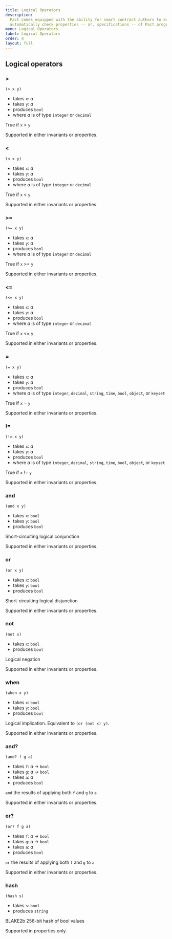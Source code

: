 ```yaml
---
title: Logical Operators
description:
  Pact comes equipped with the ability for smart contract authors to express and
  automatically check properties -- or, specifications -- of Pact programs.
menu: Logical Operators
label: Logical Operators
order: 4
layout: full
---
```


## Logical operators

### >

```pact
(> x y)
```

- takes `x`: _a_
- takes `y`: _a_
- produces `bool`
- where _a_ is of type `integer` or `decimal`

True if `x` > `y`

Supported in either invariants or properties.

### \<

```pact
(< x y)
```

- takes `x`: _a_
- takes `y`: _a_
- produces `bool`
- where _a_ is of type `integer` or `decimal`

True if `x` < `y`

Supported in either invariants or properties.

### >=

```pact
(>= x y)
```

- takes `x`: _a_
- takes `y`: _a_
- produces `bool`
- where _a_ is of type `integer` or `decimal`

True if `x` >= `y`

Supported in either invariants or properties.

### \<=

```pact
(<= x y)
```

- takes `x`: _a_
- takes `y`: _a_
- produces `bool`
- where _a_ is of type `integer` or `decimal`

True if `x` \<= `y`

Supported in either invariants or properties.

### =

```pact
(= x y)
```

- takes `x`: _a_
- takes `y`: _a_
- produces `bool`
- where _a_ is of type `integer`, `decimal`, `string`, `time`, `bool`, `object`,
  or `keyset`

True if `x` = `y`

Supported in either invariants or properties.

### !=

```pact
(!= x y)
```

- takes `x`: _a_
- takes `y`: _a_
- produces `bool`
- where _a_ is of type `integer`, `decimal`, `string`, `time`, `bool`, `object`,
  or `keyset`

True if `x` != `y`

Supported in either invariants or properties.

### and

```pact
(and x y)
```

- takes `x`: `bool`
- takes `y`: `bool`
- produces `bool`

Short-circuiting logical conjunction

Supported in either invariants or properties.

### or

```pact
(or x y)
```

- takes `x`: `bool`
- takes `y`: `bool`
- produces `bool`

Short-circuiting logical disjunction

Supported in either invariants or properties.

### not

```pact
(not x)
```

- takes `x`: `bool`
- produces `bool`

Logical negation

Supported in either invariants or properties.

### when

```pact
(when x y)
```

- takes `x`: `bool`
- takes `y`: `bool`
- produces `bool`

Logical implication. Equivalent to `(or (not x) y)`.

Supported in either invariants or properties.

### and?

```pact
(and? f g a)
```

- takes `f`: _a_ -> `bool`
- takes `g`: _a_ -> `bool`
- takes `a`: _a_
- produces `bool`

`and` the results of applying both `f` and `g` to `a`

Supported in either invariants or properties.

### or?

```pact
(or? f g a)
```

- takes `f`: _a_ -> `bool`
- takes `g`: _a_ -> `bool`
- takes `a`: _a_
- produces `bool`

`or` the results of applying both `f` and `g` to `a`

Supported in either invariants or properties.

### hash

```pact
(hash s)
```

- takes `s`: `bool`
- produces `string`

BLAKE2b 256-bit hash of bool values

Supported in properties only.
